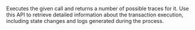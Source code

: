 
Executes the given call and returns a number of possible traces for it. Use this API to retrieve detailed
information about the transaction execution, including state changes and logs generated during the process. <CreditCost network="evm_trace" method="trace_call" />
